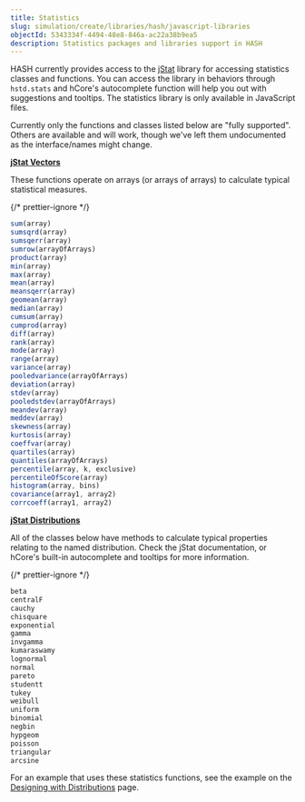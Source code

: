 ```yaml
---
title: Statistics
slug: simulation/create/libraries/hash/javascript-libraries
objectId: 5343334f-4494-48e8-846a-ac22a38b9ea5
description: Statistics packages and libraries support in HASH
---
```


HASH currently provides access to the [jStat](http://jstat.github.io/distributions.html) library for accessing statistics classes and functions. You can access the library in behaviors through `hstd.stats` and hCore's autocomplete function will help you out with suggestions and tooltips. The statistics library is only available in JavaScript files.

Currently only the functions and classes listed below are "fully supported". Others are available and will work, though we've left them undocumented as the interface/names might change.

**[jStat Vectors](http://jstat.github.io/vector.html)**

These functions operate on arrays \(or arrays of arrays\) to calculate typical statistical measures.

{/* prettier-ignore */}
```javascript
sum(array)
sumsqrd(array)
sumsqerr(array)
sumrow(arrayOfArrays)
product(array)
min(array)
max(array)
mean(array)
meansqerr(array)
geomean(array)
median(array)
cumsum(array)
cumprod(array)
diff(array)
rank(array)
mode(array)
range(array)
variance(array)
pooledvariance(arrayOfArrays)
deviation(array)
stdev(array)
pooledstdev(arrayOfArrays)
meandev(array)
meddev(array)
skewness(array)
kurtosis(array)
coeffvar(array)
quartiles(array)
quantiles(arrayOfArrays)
percentile(array, k, exclusive)
percentileOfScore(array)
histogram(array, bins)
covariance(array1, array2)
corrcoeff(array1, array2)
```

**[jStat Distributions](http://jstat.github.io/distributions.html)**

All of the classes below have methods to calculate typical properties relating to the named distribution. Check the jStat documentation, or hCore's built-in autocomplete and tooltips for more information.

{/* prettier-ignore */}
```javascript
beta
centralF
cauchy
chisquare
exponential
gamma
invgamma
kumaraswamy
lognormal
normal
pareto
studentt
tukey
weibull
uniform
binomial
negbin
hypgeom
poisson
triangular
arcsine
```

For an example that uses these statistics functions, see the example on the [Designing with Distributions](/docs/simulations/create/design-considerations/distributions) page.
